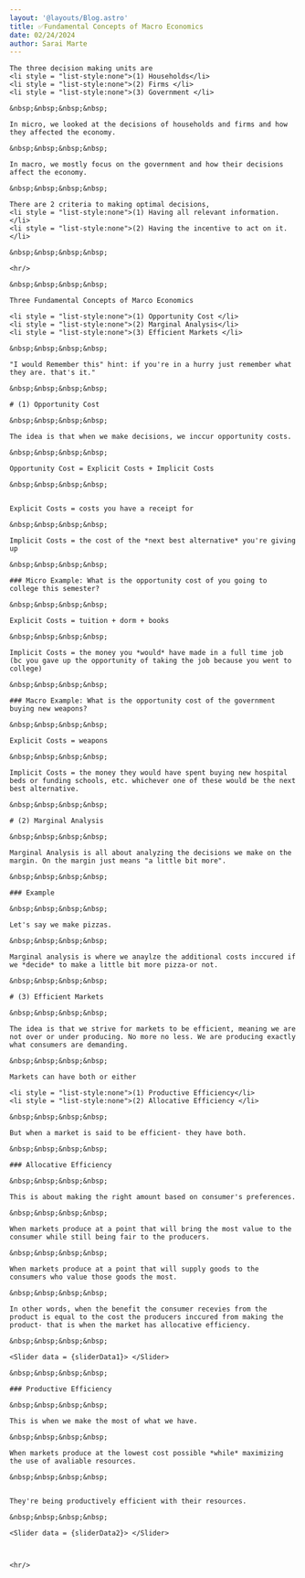 ```yaml
---
layout: '@layouts/Blog.astro'
title: ✅Fundamental Concepts of Macro Economics
date: 02/24/2024
author: Sarai Marte
---
```



<span style=" font-family: var(--primaryFont);">

    The three decision making units are 
    <li style = "list-style:none">(1) Households</li>
    <li style = "list-style:none">(2) Firms </li>
    <li style = "list-style:none">(3) Government </li>

    &nbsp;&nbsp;&nbsp;&nbsp;

    In micro, we looked at the decisions of households and firms and how they affected the economy.

    &nbsp;&nbsp;&nbsp;&nbsp;

    In macro, we mostly focus on the government and how their decisions affect the economy.

    &nbsp;&nbsp;&nbsp;&nbsp;

    There are 2 criteria to making optimal decisions,
    <li style = "list-style:none">(1) Having all relevant information.</li>
    <li style = "list-style:none">(2) Having the incentive to act on it. </li>

    &nbsp;&nbsp;&nbsp;&nbsp;    

    <hr/>

    &nbsp;&nbsp;&nbsp;&nbsp;    

    Three Fundamental Concepts of Marco Economics

    <li style = "list-style:none">(1) Opportunity Cost </li>
    <li style = "list-style:none">(2) Marginal Analysis</li>
    <li style = "list-style:none">(3) Efficient Markets </li>

    &nbsp;&nbsp;&nbsp;&nbsp;    

    "I would Remember this" hint: if you're in a hurry just remember what they are. that's it."
  
    &nbsp;&nbsp;&nbsp;&nbsp;    

    # (1) Opportunity Cost

    &nbsp;&nbsp;&nbsp;&nbsp;    

    The idea is that when we make decisions, we inccur opportunity costs.

    &nbsp;&nbsp;&nbsp;&nbsp;    

    Opportunity Cost = Explicit Costs + Implicit Costs 

    &nbsp;&nbsp;&nbsp;&nbsp;    


    Explicit Costs = costs you have a receipt for

    &nbsp;&nbsp;&nbsp;&nbsp;    

    Implicit Costs = the cost of the *next best alternative* you're giving up

    &nbsp;&nbsp;&nbsp;&nbsp;    

    ### Micro Example: What is the opportunity cost of you going to college this semester? 

    &nbsp;&nbsp;&nbsp;&nbsp;    

    Explicit Costs = tuition + dorm + books 

    &nbsp;&nbsp;&nbsp;&nbsp;    

    Implicit Costs = the money you *would* have made in a full time job (bc you gave up the opportunity of taking the job because you went to college)

    &nbsp;&nbsp;&nbsp;&nbsp;    

    ### Macro Example: What is the opportunity cost of the government buying new weapons?

    &nbsp;&nbsp;&nbsp;&nbsp;    

    Explicit Costs = weapons

    &nbsp;&nbsp;&nbsp;&nbsp;    

    Implicit Costs = the money they would have spent buying new hospital beds or funding schools, etc. whichever one of these would be the next best alternative.

    &nbsp;&nbsp;&nbsp;&nbsp;    

    # (2) Marginal Analysis

    &nbsp;&nbsp;&nbsp;&nbsp;    

    Marginal Analysis is all about analyzing the decisions we make on the margin. On the margin just means "a little bit more". 

    &nbsp;&nbsp;&nbsp;&nbsp;    

    ### Example

    &nbsp;&nbsp;&nbsp;&nbsp;    

    Let's say we make pizzas.
    
    &nbsp;&nbsp;&nbsp;&nbsp;    

    Marginal analysis is where we anaylze the additional costs inccured if we *decide* to make a little bit more pizza-or not.

    &nbsp;&nbsp;&nbsp;&nbsp;    

    # (3) Efficient Markets

    &nbsp;&nbsp;&nbsp;&nbsp;    

    The idea is that we strive for markets to be efficient, meaning we are not over or under producing. No more no less. We are producing exactly what consumers are demanding. 

    &nbsp;&nbsp;&nbsp;&nbsp;   

    Markets can have both or either

    <li style = "list-style:none">(1) Productive Efficiency</li>
    <li style = "list-style:none">(2) Allocative Efficiency </li>

    &nbsp;&nbsp;&nbsp;&nbsp;    

    But when a market is said to be efficient- they have both.

    &nbsp;&nbsp;&nbsp;&nbsp;    

    ### Allocative Efficiency

    &nbsp;&nbsp;&nbsp;&nbsp;    

    This is about making the right amount based on consumer's preferences.

    &nbsp;&nbsp;&nbsp;&nbsp;    

    When markets produce at a point that will bring the most value to the consumer while still being fair to the producers. 
  
    &nbsp;&nbsp;&nbsp;&nbsp;    

    When markets produce at a point that will supply goods to the consumers who value those goods the most.

    &nbsp;&nbsp;&nbsp;&nbsp;    

    In other words, when the benefit the consumer recevies from the product is equal to the cost the producers inccured from making the product- that is when the market has allocative efficiency.
   
    &nbsp;&nbsp;&nbsp;&nbsp;    

    <Slider data = {sliderData1}> </Slider>

    &nbsp;&nbsp;&nbsp;&nbsp;    

    ### Productive Efficiency

    &nbsp;&nbsp;&nbsp;&nbsp;    

    This is when we make the most of what we have.
    
    &nbsp;&nbsp;&nbsp;&nbsp;    

    When markets produce at the lowest cost possible *while* maximizing the use of avaliable resources.
   
    &nbsp;&nbsp;&nbsp;&nbsp;    


    They're being productively efficient with their resources.

    &nbsp;&nbsp;&nbsp;&nbsp; 

    <Slider data = {sliderData2}> </Slider>

   

    <hr/>

</span>
